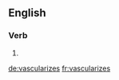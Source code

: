 ==English==

===Verb===
{{head|en}}

# {{en-third-person singular of|vascularize}}

[[de:vascularizes]]
[[fr:vascularizes]]